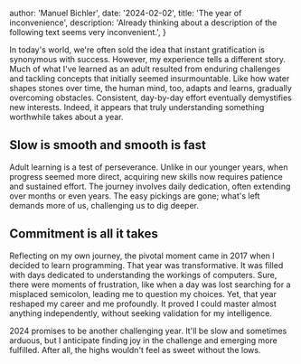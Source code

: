 
  author: 'Manuel Bichler',
  date: '2024-02-02',
  title: 'The year of inconvenience',
  description:
    'Already thinking about a description of the following text seems very inconvenient.',
}


In today's world, we're often sold the idea that instant gratification is synonymous with success. However, my experience tells a different story. Much of what I've learned as an adult resulted from enduring challenges and tackling concepts that initially seemed insurmountable. Like how water shapes stones over time, the human mind, too, adapts and learns, gradually overcoming obstacles. Consistent, day-by-day effort eventually demystifies new interests. Indeed, it appears that truly understanding something worthwhile takes about a year.

## Slow is smooth and smooth is fast

Adult learning is a test of perseverance. Unlike in our younger years, when progress seemed more direct, acquiring new skills now requires patience and sustained effort. The journey involves daily dedication, often extending over months or even years. The easy pickings are gone; what's left demands more of us, challenging us to dig deeper.

## Commitment is all it takes

Reflecting on my own journey, the pivotal moment came in 2017 when I decided to learn programming. That year was transformative. It was filled with days dedicated to understanding the workings of computers. Sure, there were moments of frustration, like when a day was lost searching for a misplaced semicolon, leading me to question my choices. Yet, that year reshaped my career and me profoundly. It proved I could master almost anything independently, without seeking validation for my intelligence.

2024 promises to be another challenging year. It'll be slow and sometimes arduous, but I anticipate finding joy in the challenge and emerging more fulfilled. After all, the highs wouldn't feel as sweet without the lows.
